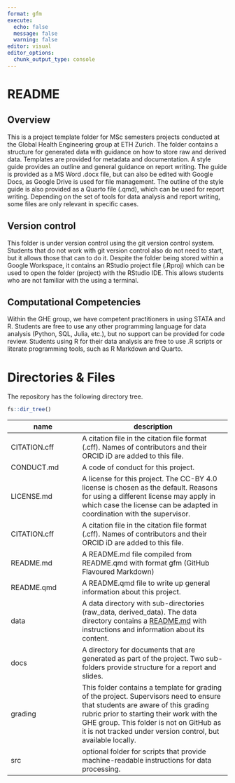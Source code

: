 ```yaml
---
format: gfm
execute:
  echo: false
  message: false
  warning: false
editor: visual
editor_options: 
  chunk_output_type: console
---
```


# README

## Overview

This is a project template folder for MSc semesters projects conducted at the Global Health Engineering group at ETH Zurich. The folder contains a structure for generated data with guidance on how to store raw and derived data. Templates are provided for metadata and documentation. A style guide provides an outline and general guidance on report writing. The guide is provided as a MS Word .docx file, but can also be edited with Google Docs, as Google Drive is used for file management. The outline of the style guide is also provided as a Quarto file (.qmd), which can be used for report writing. Depending on the set of tools for data analysis and report writing, some files are only relevant in specific cases.

## Version control

This folder is under version control using the git version control system. Students that do not work with git version control also do not need to start, but it allows those that can to do it. Despite the folder being stored within a Google Workspace, it contains an RStudio project file (.Rproj) which can be used to open the folder (project) with the RStudio IDE. This allows students who are not familiar with the using a terminal.

## Computational Competencies

Within the GHE group, we have competent practitioners in using STATA and R. Students are free to use any other programming language for data analysis (Python, SQL, Julia, etc.), but no support can be provided for code review. Students using R for their data analysis are free to use .R scripts or literate programming tools, such as R Markdown and Quarto.

# Directories & Files

The repository has the following directory tree.

```r
fs::dir_tree()
```

| name         | description                                                                                                                                                                                                                                                                            |
|-----------------------|------------------------------------------------|
| CITATION.cff | A citation file in the citation file format (.cff). Names of contributors and their ORCID iD are added to this file.                                                                                                                                                                   |
| CONDUCT.md   | A code of conduct for this project.                                                                                                                                                                                                                                                    |
| LICENSE.md   | A license for this project. The CC-BY 4.0 license is chosen as the default. Reasons for using a different license may apply in which case the license can be adapted in coordination with the supervisor.                                                                              |
| CITATION.cff | A citation file in the citation file format (.cff). Names of contributors and their ORCID iD are added to this file.                                                                                                                                                                   |
| README.md    | A README.md file compiled from README.qmd with format gfm (GitHub Flavoured Markdown)                                                                                                                                                                                                  |
| README.qmd   | A README.qmd file to write up general information about this project.                                                                                                                                                                                                                  |
| data         | A data directory with sub-directories (raw_data, derived_data). The data directory contains a [README.md](https://github.com/Global-Health-Engineering/msc-thesis-template/tree/main/data "README file in data folder") with instructions and information about its content.           |
| docs         | A directory for documents that are generated as part of the project. Two sub-folders provide structure for a report and slides.                                                                                                                                                        |
| grading      | This folder contains a template for grading of the project. Supervisors need to ensure that students are aware of this grading rubric prior to starting their work with the GHE group. This folder is not on GitHub as it is not tracked under version control, but available locally. |
| src          | optional folder for scripts that provide machine-readable instructions for data processing.                                                                                                                                                                                            |
